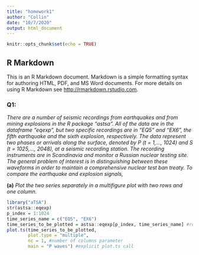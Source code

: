 ```yaml
---
title: "homework1"
author: "Collin"
date: "10/7/2020"
output: html_document
---
```


```r
knitr::opts_chunk$set(echo = TRUE)
```

## R Markdown

This is an R Markdown document. Markdown is a simple formatting syntax for authoring HTML, PDF, and MS Word documents. For more details on using R Markdown see <http://rmarkdown.rstudio.com>.

### Q1:
*There are a number of seismic recordings from earthquakes and from mining explosions in the R package "astsa". All of the data are in the dataframe  "eqexp", but two specific recordings are in  "EQ5" and "EX6", the fifth earthquake and the sixth explosion, respectively. The data represent two phases or arrivals along the surface, denoted by P (t = 1,…, 1024) and S (t = 1025,…, 2048), at a seismic recording station. The recording instruments are in Scandinavia and monitor a Russian nuclear testing site. The general problem of interest is in distinguishing between these waveforms in order to maintain a comprehensive nuclear test ban treaty. 
To compare the earthquake and explosion signals,*

**(a)** *Plot the two series separately in a multifigure plot with two rows and one column.*

```r
library("aTSA")
str(astsa::eqexp)
p_index = 1:1024
time_series_name = c("EQ5", "EX6")
time_series_to_be_plotted = astsa::eqexp[p_index, time_series_name] #row vector,column vector
plot.ts(time_series_to_be_plotted,
        plot.type = "multiple",
        nc = 1, #number of columns parameter
        main = "P waves") #explicit plot.ts call


```







